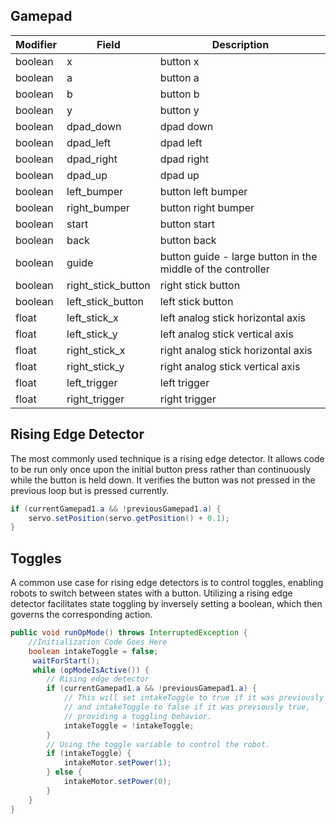 ## Gamepad

| Modifier | Field              | Description                                                 |
| -------- | ------------------ | ----------------------------------------------------------- |
| boolean  | x                  | button x                                                    |
| boolean  | a                  | button a                                                    |
| boolean  | b                  | button b                                                    |
| boolean  | y                  | button y                                                    |
| boolean  | dpad_down          | dpad down                                                   |
| boolean  | dpad_left          | dpad left                                                   |
| boolean  | dpad_right         | dpad right                                                  |
| boolean  | dpad_up            | dpad up                                                     |
| boolean  | left_bumper        | button left bumper                                          |
| boolean  | right_bumper       | button right bumper                                         |
| boolean  | start              | button start                                                |
| boolean  | back               | button back                                                 |
| boolean  | guide              | button guide - large button in the middle of the controller |
| boolean  | right_stick_button | right stick button                                          |
| boolean  | left_stick_button  | left stick button                                           |
| float    | left_stick_x       | left analog stick horizontal axis                           |
| float    | left_stick_y       | left analog stick vertical axis                             |
| float    | right_stick_x      | right analog stick horizontal axis                          |
| float    | right_stick_y      | right analog stick vertical axis                            |
| float    | left_trigger       | left trigger                                                |
| float    | right_trigger      | right trigger                                               |

## Rising Edge Detector

The most commonly used technique is a rising edge detector. It allows code to be run only once upon the initial button press rather than continuously while the button is held down. It verifies the button was not pressed in the previous loop but is pressed currently.

```java
if (currentGamepad1.a && !previousGamepad1.a) {
    servo.setPosition(servo.getPosition() + 0.1);
}
```

## Toggles

A common use case for rising edge detectors is to control toggles, enabling robots to switch between states with a button. Utilizing a rising edge detector facilitates state toggling by inversely setting a boolean, which then governs the corresponding action.

```java
public void runOpMode() throws InterruptedException {
    //Initialization Code Goes Here
    boolean intakeToggle = false;
     waitForStart();
     while (opModeIsActive()) {
        // Rising edge detector
        if (currentGamepad1.a && !previousGamepad1.a) {
            // This will set intakeToggle to true if it was previously false
            // and intakeToggle to false if it was previously true,
            // providing a toggling behavior.
            intakeToggle = !intakeToggle;
        }
        // Using the toggle variable to control the robot.
        if (intakeToggle) {
            intakeMotor.setPower(1);
        } else {
            intakeMotor.setPower(0);
        }
    }
}
```
